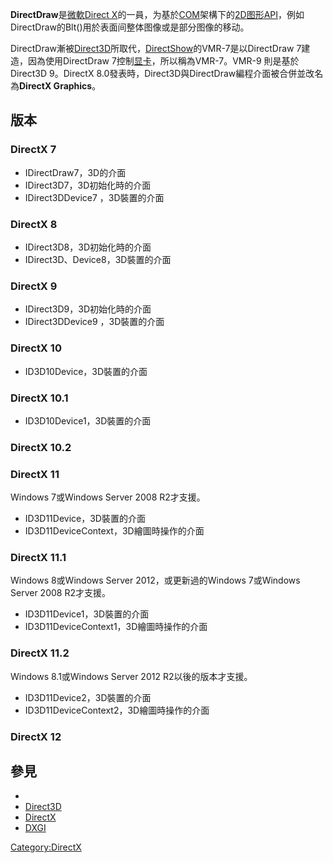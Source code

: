 {{NoteTA
|G1=IT
}}
{{多個問題|
{{Unreferenced|time=2020-12-24T12:34:48+00:00}}
{{专家}}
{{update|time=2014-09-11T11:39:45+00:00}}
}}
'''DirectDraw'''是[[微軟|微軟]][[Direct_X|Direct X]]的一員，为基於[[COM|COM]]架構下的[[2D|2D]][[图形|图形]][[API|API]]，例如DirectDraw的Blt()用於表面间整体图像或是部分图像的移动。

DirectDraw漸被[[Direct3D|Direct3D]]所取代，[[DirectShow|DirectShow]]的VMR-7是以DirectDraw 7建造，因為使用DirectDraw 7控制[[显卡|显卡]]，所以稱為VMR-7。VMR-9 則是基於Direct3D 9。DirectX 8.0發表時，Direct3D與DirectDraw編程介面被合併並改名為'''DirectX Graphics'''。

==版本==
===DirectX 7===
* IDirectDraw7，3D的介面
* IDirect3D7，3D初始化時的介面
* IDirect3DDevice7 ，3D裝置的介面
===DirectX 8===
*IDirect3D8，3D初始化時的介面
*IDirect3D、Device8，3D裝置的介面
===DirectX 9===
*IDirect3D9，3D初始化時的介面
*IDirect3DDevice9 ，3D裝置的介面
===DirectX 10===
*ID3D10Device，3D裝置的介面
===DirectX 10.1===
*ID3D10Device1，3D裝置的介面
===DirectX 10.2===
===DirectX 11===
Windows 7或Windows Server 2008 R2才支援。
*ID3D11Device，3D裝置的介面
*ID3D11DeviceContext，3D繪圖時操作的介面
===DirectX 11.1===
Windows 8或Windows Server 2012，或更新過的Windows 7或Windows Server 2008 R2才支援。
*ID3D11Device1，3D裝置的介面
*ID3D11DeviceContext1，3D繪圖時操作的介面
===DirectX 11.2===
Windows 8.1或Windows Server 2012 R2以後的版本才支援。
*ID3D11Device2，3D裝置的介面
*ID3D11DeviceContext2，3D繪圖時操作的介面
===DirectX 12===

== 參見 ==
*{{link-en|DirectDraw Surface|DirectDraw Surface}}
* [[Direct3D|Direct3D]]
* [[DirectX|DirectX]]
*[[DXGI|DXGI]]

{{Microsoft APIs}}

[[Category:DirectX|Category:DirectX]]